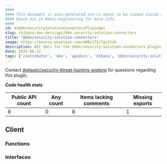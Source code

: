 ```yaml
---
####
#### This document is auto-generated and is meant to be viewed inside our experimental, new docs system.
#### Reach out in #docs-engineering for more info.
####
id: kibKbnSecuritySolutionConnectorsPluginApi
slug: /kibana-dev-docs/api/kbn-security-solution-connectors
title: "@kbn/security-solution-connectors"
image: https://source.unsplash.com/400x175/?github
description: API docs for the @kbn/security-solution-connectors plugin
date: 2025-06-12
tags: ['contributor', 'dev', 'apidocs', 'kibana', '@kbn/security-solution-connectors']
---
```




Contact [@elastic/security-threat-hunting-explore](https://github.com/orgs/elastic/teams/security-threat-hunting-explore) for questions regarding this plugin.

**Code health stats**

| Public API count  | Any count | Items lacking comments | Missing exports |
|-------------------|-----------|------------------------|-----------------|
| 9 | 0 | 8 | 1 |

## Client

### Functions
<DocDefinitionList data={kbnSecuritySolutionConnectorsObj.client.functions}/>

### Interfaces
<DocDefinitionList data={kbnSecuritySolutionConnectorsObj.client.interfaces}/>

